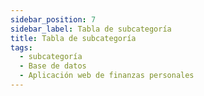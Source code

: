 ```yaml
---
sidebar_position: 7
sidebar_label: Tabla de subcategoría
title: Tabla de subcategoría
tags:
  - subcategoría
  - Base de datos
  - Aplicación web de finanzas personales
---
```



<Title nameTable="subcategories" />

Una <SpanYellow>subcategoría</SpanYellow> representa
un <SpanYellow>elemento</SpanYellow> mas <SpanYellow>especifico</SpanYellow>,
que forma parte de una <SpanYellow>categoría</SpanYellow> global.

## Columnas

<Field field="id" types="INT" isUnique isPrimaryKey comments="Clave primario" />

<Field field="category_id" types="INT" isForeignKey comments="Clave foráneo" />

<Field field="user_id" types="INT" isForeignKey comments="Clave foráneo" />

<Field
  field="description"
  types="VARCHAR(255)"
  isUnique
  comments="Nombre de la subcuenta."
/>

<Field
  field="created_date"
  types="TIMESTAMP"
  comments="Información de auditoria, Fecha de creación del registro."
/>

<Field
  field="updated_date"
  isNull
  types="TIMESTAMP"
  comments="Información de auditoria, Fecha de actualización del registro."
/>

<Field
  field="deleted_date"
  isNull
  types="TIMESTAMP"
  comments="Información de auditoria, Fecha de eliminación del registro."
/>

## Indexes

<Index indexName="pkSubcategory" isPrimaryKey />

<Index indexName="ukSubcategory" isUnique fieldName="description" />

## Relaciones

<Relationship
  table="subcategories"
  cardinality="➡1:N➡"
  foreign="users"
  constraint=""
  relationship="1:N"
  field_id="id"
/>

<Relationship
  table="subcategories"
  cardinality="〰1:1〰"
  foreign="ingresses"
  constraint=""
  relationship="1:1"
  field_id="subcategory_id"
/>

<Relationship
  table="subcategories"
  cardinality="〰1:1〰"
  foreign="egresses"
  constraint=""
  relationship="1:1"
  field_id="subcategory_id"
/>

<Relationship
  table="subcategories"
  cardinality="➡1:N➡"
  foreign="categories"
  constraint="fkSubcategoryCategory"
  relationship="1:N"
  field_id="id"
/>
